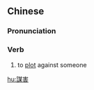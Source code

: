 {{also|谋害}}
==Chinese==
{{zh-forms|s=谋害}}

===Pronunciation===
{{zh-pron
|m=móuhài
|c=mau4 hoi6
|h=pfs=mèu-hoi
|cat=v
}}

===Verb===
{{zh-verb}}

# {{lb|zh|literary}} to [[plot]] against someone

[[hu:謀害]]